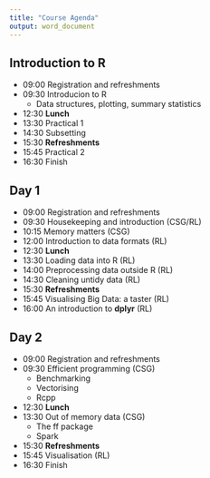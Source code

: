 ```yaml
---
title: "Course Agenda"
output: word_document
---
```


## Introduction to R

 - 09:00 Registration and refreshments
 - 09:30 Introducion to R
    - Data structures, plotting, summary statistics
 - 12:30 **Lunch**
 - 13:30 Practical 1
 - 14:30 Subsetting
 - 15:30 **Refreshments**
 - 15:45 Practical 2
 - 16:30 Finish

## Day 1

 - 09:00 Registration and refreshments
 - 09:30 Housekeeping and introduction (CSG/RL)
 - 10:15 Memory matters (CSG)
 - 12:00 Introduction to data formats (RL)
 - 12:30 **Lunch**
 - 13:30 Loading data into R (RL)
 - 14:00 Preprocessing data outside R (RL)
 - 14:30 Cleaning untidy data (RL)
 - 15:30 **Refreshments**
 - 15:45 Visualising Big Data: a taster (RL)
 - 16:00 An introduction to **dplyr** (RL)

## Day 2

 - 09:00 Registration and refreshments
 - 09:30 Efficient programming (CSG)
    - Benchmarking
    - Vectorising
    - Rcpp
 - 12:30 **Lunch**
 - 13:30 Out of memory data (CSG)
    - The ff package
    - Spark
 - 15:30 **Refreshments**
 - 15:45 Visualisation (RL)
 - 16:30 Finish




